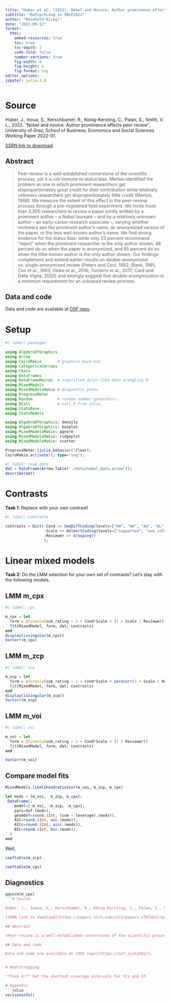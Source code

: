 ```yaml
---
title: "Huber et al. (2022). Nobel and Novice: Author prominence affects peer review"
subtitle: "RePsychLing in SMLP2022"
author: "Reinhold Kliegl"
date: "2022-09-12"
format: 
  html:
    embed-resources: true
    toc: true
    toc-depth: 2
    code-fold: false
    number-sections: true
    fig-width: 8
    fig-height: 6
    fig-format: svg
editor_options: 
jupyter: julia-1.8
---
```


# Source

Huber, J., Inoua, S., Kerschbamer, R., König-Kersting, C., Palan, S., Smith, V. L., 2022. “Nobel and novice: Author prominence affects peer review”, University of Graz, School of Business, Economics and Social Sciences Working Paper 2022-01.

[SSRN link to download](https://papers.ssrn.com/sol3/papers.cfm?abstract_id=4190976)

## Abstract

>Peer-review is a well-established cornerstone of the scientific process, yet it is not immune to status bias. Merton identified the problem as one in which prominent researchers get disproportionately great credit for their contribution while relatively unknown researchers get disproportionately little credit (Merton, 1968). We measure the extent of this effect in the peer-review process through a pre-registered field experiment. We invite more than 3,300 researchers to review a paper jointly written by a prominent author -- a Nobel laureate -- and by a relatively unknown author -- an early-career research associate --, varying whether reviewers see the prominent author's name, an anonymized version of the paper, or the less well-known author's name. We find strong evidence for the status bias: while only 23 percent recommend “reject” when the prominent researcher is the only author shown, 48 percent do so when the paper is anonymized, and 65 percent do so when the little-known author is the only author shown. Our findings complement and extend earlier results on double-anonymized vs. single-anonymized review (Peters and Ceci, 1982; Blank, 1991; Cox et al., 1993; Okike et al., 2016; Tomkins et al., 2017; Card and Della Vigna, 2020) and strongly suggest that double-anonymization is a minimum requirement for an unbiased review process.

## Data and code

Data and code are available at [OSF repo](https://osf.io/mjh8s/). 

# Setup

```julia
#| label: packages

using AlgebraOfGraphics
using Arrow
using CairoMakie       # graphics back-end
using CategoricalArrays
using Chain
using DataFrames
using DataFrameMacros  # simplified dplyr-like data wrangling M
using MixedModels
using MixedModelsMakie # diagnostic plots
using ProgressMeter
using Random           # random number generators
using RCall            # call R from Julia
using StatsBase
using StatsModels

using AlgebraOfGraphics: density
using AlgebraOfGraphics: boxplot
using MixedModelsMakie: qqnorm
using MixedModelsMakie: ridgeplot
using MixedModelsMakie: scatter

ProgressMeter.ijulia_behavior(:clear);
CairoMakie.activate!(; type="svg");
```


```julia
#| label: read_data
dat = DataFrame(Arrow.Table("./data/nobel_data.arrow"));
describe(dat)
```

# Contrasts

**Task 1**: Replace with your own contrast!

```julia
#| label: contrasts

contrasts = Dict(:Cond => SeqDiffCoding(levels=["HH", "AH", "AA", "AL", "LL"]),
                 :Scale => HelmertCoding(levels=["supported", "new_info", "worthy"]),
                 :Reviewer => Grouping()
                 );
```

# Linear mixed models 

**Task 2**: Do the LMM selection for your own set of contrasts? Let's stay with the following models.

## LMM m_cpx

```julia
#| label: cpx

m_cpx = let
  form = @formula(sub_rating ~ 1 + Cond*Scale + (1 + Scale | Reviewer))
  fit(MixedModel, form, dat; contrasts)
end
display(issingular(m_cpx))
VarCorr(m_cpx)
```

## LMM m_zcp

```julia
#| label: zcp

m_zcp = let
  form = @formula(sub_rating ~ 1 + Cond*Scale + zerocorr(1 + Scale | Reviewer))
  fit(MixedModel, form, dat; contrasts)
end
display(issingular(m_zcp))
VarCorr(m_zcp)
```

## LMM m_voi

```julia
#| label: voi

m_voi = let
  form = @formula(sub_rating ~ 1 + Cond*Scale + (1 | Reviewer))
  fit(MixedModel, form, dat; contrasts)
end

VarCorr(m_voi)
```

## Compare model fits

```julia
MixedModels.likelihoodratiotest(m_voi, m_zcp, m_cpx)
```

```julia
let mods = [m_voi,  m_zcp, m_cpx];
 DataFrame(;
    model=[:m_voi, :m_zcp, :m_cpx],
    pars=dof.(mods),
    geomdof=round.(Int, (sum ∘ leverage).(mods)),
    AIC=round.(Int, aic.(mods)),
    AICc=round.(Int, aicc.(mods)),
    BIC=round.(Int, bic.(mods)),
  )
end
```
Well, 

```julia
coeftable(m_zcp)
```

```julia
coeftable(m_cpx)
```

## Diagnostics

```julia
qqnorm(m_cpx)
```# Source

Huber, J., Inoua, S., Kerschbamer, R., König-Kersting, C., Palan, S., Smith, V. L., 2022. “Nobel and novice: Author prominence affects peer review”, University of Graz, School of Business, Economics and Social Sciences Working Paper 2022-01.

[SSRN link to download](https://papers.ssrn.com/sol3/papers.cfm?abstract_id=4190976)

## Abstract

>Peer-review is a well-established cornerstone of the scientific process, yet it is not immune to status bias. Merton identified the problem as one in which prominent researchers get disproportionately great credit for their contribution while relatively unknown researchers get disproportionately little credit (Merton, 1968). We measure the extent of this effect in the peer-review process through a pre-registered field experiment. We invite more than 3,300 researchers to review a paper jointly written by a prominent author -- a Nobel laureate -- and by a relatively unknown author -- an early-career research associate --, varying whether reviewers see the prominent author's name, an anonymized version of the paper, or the less well-known author's name. We find strong evidence for the status bias: while only 23 percent recommend “reject” when the prominent researcher is the only author shown, 48 percent do so when the paper is anonymized, and 65 percent do so when the little-known author is the only author shown. Our findings complement and extend earlier results on double-anonymized vs. single-anonymized review (Peters and Ceci, 1982; Blank, 1991; Cox et al., 1993; Okike et al., 2016; Tomkins et al., 2017; Card and Della Vigna, 2020) and strongly suggest that double-anonymization is a minimum requirement for an unbiased review process.

## Data and code

Data and code are available at [OSF repo](https://osf.io/mjh8s/). 


# Bootstrapping

**Task 4:** Get the shortest coverage intervals for VCs and CP. 

# Appendix
```julia
versioninfo()
```
